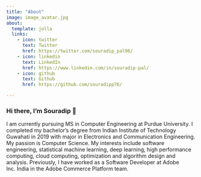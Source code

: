 ```yaml
---
title: "About"
image: image_avatar.jpg
about:
  template: jolla
  links:
    - icon: twitter
      text: Twitter
      href: https://twitter.com/souradip_pal96/
    - icon: linkedin
      text: LinkedIn
      href: https://www.linkedin.com/in/souradip-pal/
    - icon: github
      text: Github
      href: https://github.com/souradipp76/

---
```


### Hi there, I'm Souradip 👋

I am currently pursuing MS in Computer Engineering at Purdue University. I completed my bachelor's degree from Indian Institute of Technology Guwahati in 2019 with major in Electronics and Communication Engineering. My passion is Computer Science. My interests include software engineering, statistical machine learning, deep learning, high performance computing, cloud computing, optimization and algorithm design and analysis. Previously, I have worked as a Software Developer at Adobe Inc. India in the Adobe Commerce Platform team.

